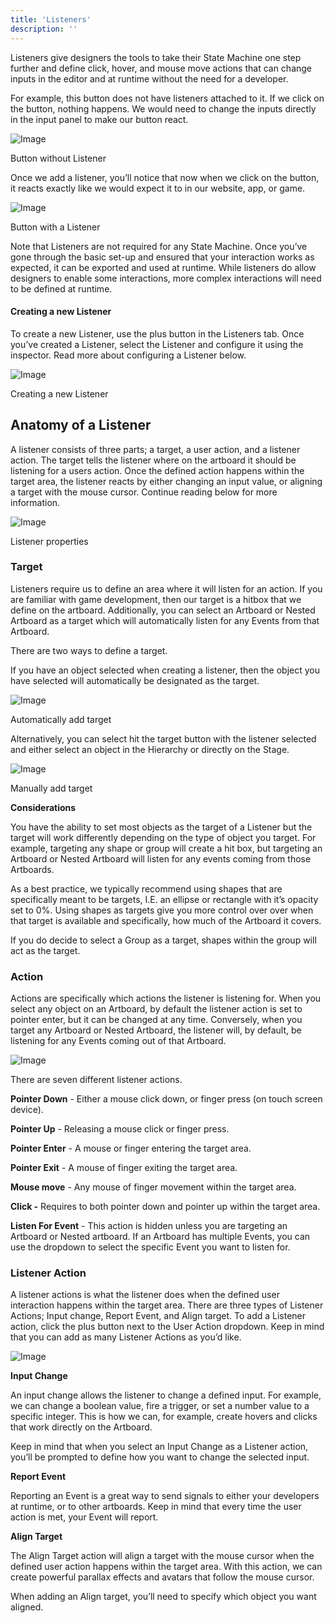 ```yaml
---
title: 'Listeners'
description: ''
---
```


Listeners give designers the tools to take their State Machine one step further and define click, hover, and mouse move actions that can change inputs in the editor and at runtime without the need for a developer.

For example, this button does not have listeners attached to it. If we click on the button, nothing happens. We would need to change the inputs directly in the input panel to make our button react.

![Image](https://ucarecdn.com/a2beca1f-6273-444d-8d57-47a91d8c6c61/)

Button without Listener

Once we add a listener, you’ll notice that now when we click on the button, it reacts exactly like we would expect it to in our website, app, or game.

![Image](https://ucarecdn.com/700db248-e784-42d0-ba04-e6f551eb4403/)

Button with a Listener

Note that Listeners are not required for any State Machine. Once you’ve gone through the basic set-up and ensured that your interaction works as expected, it can be exported and used at runtime. While listeners do allow designers to enable some interactions, more complex interactions will need to be defined at runtime.

#### Creating a new Listener

To create a new Listener, use the plus button in the Listeners tab. Once you’ve created a Listener, select the Listener and configure it using the inspector. Read more about configuring a Listener below.

![Image](https://ucarecdn.com/c32710a7-61ef-424b-a123-8586b8dcb760/)

Creating a new Listener

## Anatomy of a Listener

A listener consists of three parts; a target, a user action, and a listener action. The target tells the listener where on the artboard it should be listening for a users action. Once the defined action happens within the target area, the listener reacts by either changing an input value, or aligning a target with the mouse cursor. Continue reading below for more information.

![Image](https://ucarecdn.com/c1b3fa7c-4eed-4be7-a64f-5ce0deeba0f8/)

Listener properties

### Target

Listeners require us to define an area where it will listen for an action. If you are familiar with game development, then our target is a hitbox that we define on the artboard. Additionally, you can select an Artboard or Nested Artboard as a target which will automatically listen for any Events from that Artboard.

There are two ways to define a target.

If you have an object selected when creating a listener, then the object you have selected will automatically be designated as the target.

![Image](https://ucarecdn.com/d94b83dd-95cb-4c6d-976c-fa959bd67dd2/)

Automatically add target

Alternatively, you can select hit the target button with the listener selected and either select an object in the Hierarchy or directly on the Stage.

![Image](https://ucarecdn.com/02b7c53d-d2b7-458f-a7ff-9073f211bf41/)

Manually add target

**Considerations**

You have the ability to set most objects as the target of a Listener but the target will work differently depending on the type of object you target. For example, targeting any shape or group will create a hit box, but targeting an Artboard or Nested Artboard will listen for any events coming from those Artboards.

As a best practice, we typically recommend using shapes that are specifically meant to be targets, I.E. an ellipse or rectangle with it’s opacity set to 0%. Using shapes as targets give you more control over over when that target is available and specifically, how much of the Artboard it covers.

If you do decide to select a Group as a target, shapes within the group will act as the target.

### Action

Actions are specifically which actions the listener is listening for. When you select any object on an Artboard,  by default the listener action is set to pointer enter, but it can be changed at any time. Conversely, when you target any Artboard or Nested Artboard, the listener will, by default, be listening for any Events coming out of that Artboard.

![Image](https://ucarecdn.com/9523ddd8-e2cf-4a85-a888-24c789b09715/)

There are seven different listener actions.

**Pointer Down** - Either a mouse click down, or finger press (on touch screen device).

**Pointer Up** - Releasing a mouse click or finger press.

**Pointer Enter** - A mouse or finger entering the target area.

**Pointer Exit** - A mouse of finger exiting the target area.

**Mouse move** - Any mouse of finger movement within the target area.

**Click -** Requires to both pointer down and pointer up within the target area.

**Listen For Event** - This action is hidden unless you are targeting an Artboard or Nested artboard. If an Artboard has multiple Events, you can use the dropdown to select the specific Event you want to listen for.

### Listener Action 

A listener actions is what the listener does when the defined user interaction happens within the target area. There are three types of Listener Actions; Input change, Report Event, and Align target. To add a Listener action, click the plus button next to the User Action dropdown. Keep in mind that you can add as many Listener Actions as you’d like.

![Image](https://ucarecdn.com/a4304a3e-00b4-4368-a68a-ba7a3c04f446/)

**Input Change**

An input change allows the listener to change a defined input. For example, we can change a boolean value, fire a trigger, or set a number value to a specific integer. This is how we can, for example, create hovers and clicks that work directly on the Artboard.

Keep in mind that when you select an Input Change as a Listener action, you’ll be prompted to define how you want to change the selected input.

**Report Event**

Reporting an Event is a great way to send signals to either your developers at runtime, or to other artboards. Keep in mind that every time the user action is met, your Event will report.

**Align Target**

The Align Target action will align a target with the mouse cursor when the defined user action happens within the target area. With this action, we can create powerful parallax effects and avatars that follow the mouse cursor.

When adding an Align target, you’ll need to specify which object you want aligned.